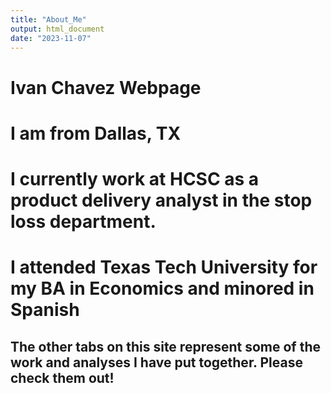 ```yaml
---
title: "About_Me"
output: html_document
date: "2023-11-07"
---
```


# Ivan Chavez Webpage
# I am from Dallas, TX 
# I currently work at HCSC as a product delivery analyst in the stop loss department.
# I attended Texas Tech University for my BA in Economics and minored in Spanish
## The other tabs on this site represent some of the work and analyses I have put together. Please check them out!